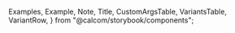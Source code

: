 
  Examples,
  Example,
  Note,
  Title,
  CustomArgsTable,
  VariantsTable,
  VariantRow,
} from "@calcom/storybook/components";


<Meta title="UI/TopBanner" component={TopBanner} />

<Title title="TopBanner" suffix="Brief" />

## Definition

Top banner will be position on the very top of the page to communicate on what’s wrong or what’s new.

## Structure

Each toast has a state to represent neutral, positive or negative responses.

<CustomArgsTable of={TopBanner} />

<Examples title="Top Banner Style">
  <Example title="Default" isFullWidth={true}>
    <TopBanner
      actions={
        <button
          className="border-b border-black text-sm"
          onClick={() => {
            console.log("test");
          }}>
          Action
        </button>
      }
      text="Something big is happening we want you to know about."
    />
  </Example>
  <Example title="Warning" isFullWidth={true}>
    <TopBanner
      actions={
        <button
          className="border-b border-black text-sm"
          onClick={() => {
            console.log("test");
          }}>
          Action
        </button>
      }
      variant="warning"
      text="An app wide warning is occuring that should be resolved."
    />
  </Example>
  <Example title="Error" isFullWidth={true}>
    <TopBanner
      actions={
        <button
          className="border-b border-black text-sm"
          onClick={() => {
            console.log("test");
          }}>
          Action
        </button>
      }
      variant="error"
      text="A major error is occuring that must be resolved."
    />
  </Example>
</Examples>

